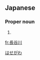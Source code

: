 ==Japanese==
{{ja-kanjitab|長|谷|川|yomi=irr|sort=はせがわ}}

===Proper noun===
{{ja-pos|proper|はせがわ}}

# {{surname|lang=ja}}

[[Category:Japanese surnames|はせがわ]]

[[fr:長谷川]]